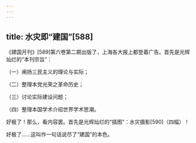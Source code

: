 ```yaml
---
---
---
```

title: 水灾即“建国”[588]
---




《建国月刊》[589]第六卷第二期出版了，上海各大报上都登着广告。首先是光辉灿烂的“本刊宗旨”：

（一）阐扬三民主义的理论与实际；

（二）整理本党光荣之革命历史；

（三）讨论实际建设问题；

（四）整理本国学术介绍世界学术思潮。

好极了！那么，看内容罢。首先是光辉灿烂的“插图”：水灾摄影[590]（四幅）！

好极了……这叫作一句话说尽了“建国”的本色。